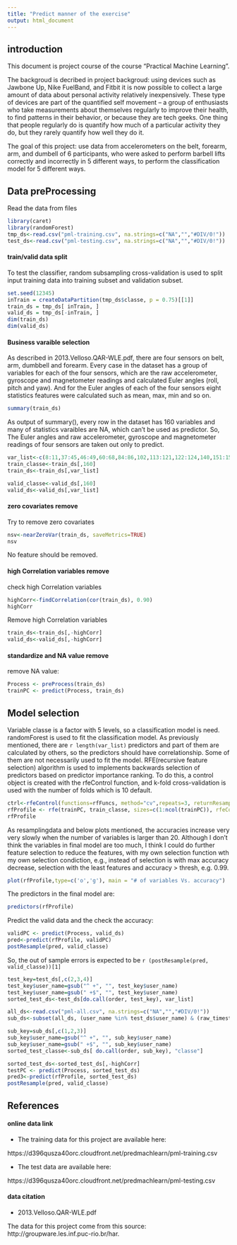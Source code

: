 ```yaml
---
title: "Predict manner of the exercise"
output: html_document
---
```


## introduction

This document is project course of the course "Practical Machine Learning". 

The backgroud is decribed in project backgroud: using devices such as Jawbone Up, Nike FuelBand, and Fitbit it is now possible to collect a large amount of data about personal activity relatively inexpensively. These type of devices are part of the quantified self movement – a group of enthusiasts who take measurements about themselves regularly to improve their health, to find patterns in their behavior, or because they are tech geeks. One thing that people regularly do is quantify how much of a particular activity they do, but they rarely quantify how well they do it. 

The goal of this project: use data from accelerometers on the belt, forearm, arm, and dumbell of 6 participants, who were asked to perform barbell lifts correctly and incorrectly in 5 different ways, to perform the classification model for 5 different ways. 

## Data preProcessing
Read the data from files
```r
library(caret)
library(randomForest)
tmp_ds<-read.csv("pml-training.csv", na.strings=c("NA","","#DIV/0!"))
test_ds<-read.csv("pml-testing.csv", na.strings=c("NA","","#DIV/0!"))
```

#### train/valid data split
To test the classifier, random subsampling cross-validation is used to split input training data into training subset and validation subset.  
```r
set.seed(12345)
inTrain = createDataPartition(tmp_ds$classe, p = 0.75)[[1]]
train_ds = tmp_ds[ inTrain, ]
valid_ds = tmp_ds[-inTrain, ]
dim(train_ds)
dim(valid_ds)
```

#### Business varaible selection
As described in 2013.Velloso.QAR-WLE.pdf, there are four sensors on belt, arm, dumbbell and forearm. Every case in the dataset has a group of variables for each of the four sensors, which are the raw accelerometer, gyroscope and magnetometer readings and calculated Euler angles (roll, pitch and yaw). And for the Euler angles of each of the four sensors eight statistics features were calculated such as mean, max, min and so on. 
```r
summary(train_ds)
```

As output of summary(), every row in the dataset has 160 variables and many of statistics varaibles are NA, which can't be used as predictor. So, The Euler angles and raw accelerometer, gyroscope and magnetometer readings of four sensors are taken out only to predict.

```r
var_list<-c(8:11,37:45,46:49,60:68,84:86,102,113:121,122:124,140,151:159)
train_classe<-train_ds[,160]
train_ds<-train_ds[,var_list]

valid_classe<-valid_ds[,160]
valid_ds<-valid_ds[,var_list]
```

#### zero covariates remove
Try to remove zero covariates
```r
nsv<-nearZeroVar(train_ds, saveMetrics=TRUE)
nsv
```
No feature should be removed.

#### high Correlation variables remove

check high Correlation variables
```r
highCorr<-findCorrelation(cor(train_ds), 0.90)
highCorr
```
Remove high Correlation variables
```r
train_ds<-train_ds[,-highCorr]
valid_ds<-valid_ds[,-highCorr]
```

#### standardize and NA value remove
remove NA value:
```r
Process <- preProcess(train_ds)
trainPC <- predict(Process, train_ds)
```
## Model selection

Variable classe is a factor with 5 levels, so a classification model is need. randomForest is used to fit the classification model. As previously mentioned, there are `r length(var_list)` predictors and part of them are calculated by others, so the predictors should have correlationship. Some of them are not necessarily used to fit the model. RFE(recursive feature selection) algorithm is used to implements backwards selection of predictors based on predictor importance ranking. To do this, a control object is created with the rfeControl function, and k-fold cross-validation is used with the number of folds which is 10 default. 

```r
ctrl<-rfeControl(functions=rfFuncs, method="cv",repeats=3, returnResamp="all")
rfProfile <- rfe(trainPC, train_classe, sizes=c(1:ncol(trainPC)), rfeControl = ctrl)
rfProfile
```
As resamplingdata and below plots mentioned, the accuracies increase very very slowly when the number of variables is larger than 20. Although I don't think the variables in final model are too much, I think I could do further feature selection to reduce the features, with my own selection function wth my own selection condiction, e.g., instead of selection is with max accuracy decrease, selection with the least features and accuracy > thresh, e.g. 0.99. 
```r
plot(rfProfile,type=c('o','g'), main = "# of variables Vs. accuracy")
```

The predictors in the final model are:
```r
predictors(rfProfile)
```
Predict the valid data and the check the accuracy:
```r
validPC <- predict(Process, valid_ds)
pred<-predict(rfProfile, validPC)
postResample(pred, valid_classe)
```
So, the out of sample errors is expected to be `r (postResample(pred, valid_classe))[1]`

```r
test_key=test_ds[,c(2,3,4)]
test_key$user_name=gsub("^ +", "", test_key$user_name)
test_key$user_name=gsub(" +$", "", test_key$user_name)
sorted_test_ds<-test_ds[do.call(order, test_key), var_list]

all_ds<-read.csv("pml-all.csv", na.strings=c("NA","","#DIV/0!"))
sub_ds<-subset(all_ds, (user_name %in% test_ds$user_name) & (raw_timestamp_part_1 %in% test_ds$raw_timestamp_part_1) & (raw_timestamp_part_2 %in% test_ds$raw_timestamp_part_2), select=c("user_name","raw_timestamp_part_1","raw_timestamp_part_2","classe"))

sub_key=sub_ds[,c(1,2,3)]
sub_key$user_name=gsub("^ +", "", sub_key$user_name)
sub_key$user_name=gsub(" +$", "", sub_key$user_name)
sorted_test_classe<-sub_ds[ do.call(order, sub_key), "classe"]

sorted_test_ds<-sorted_test_ds[,-highCorr]
testPC <- predict(Process, sorted_test_ds)
pred3<-predict(rfProfile, sorted_test_ds)  
postResample(pred, valid_classe)
```

## References

#### online data link

- The training data for this project are available here:

https://d396qusza40orc.cloudfront.net/predmachlearn/pml-training.csv

- The test data are available here: 

https://d396qusza40orc.cloudfront.net/predmachlearn/pml-testing.csv

#### data citation

- 2013.Velloso.QAR-WLE.pdf

The data for this project come from this source: http://groupware.les.inf.puc-rio.br/har. 

